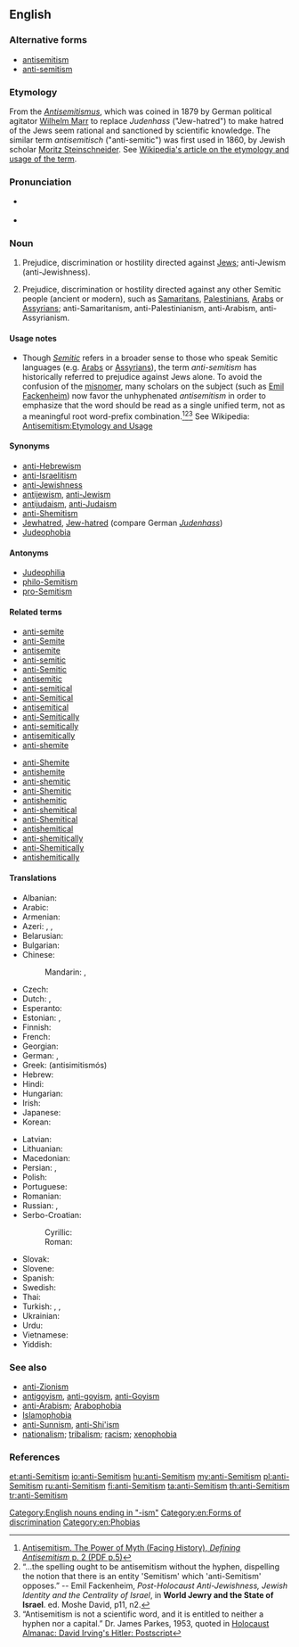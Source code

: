 {{wikipedia}}
==English==

===Alternative forms===
* [[antisemitism]]
* [[anti-semitism]]

===Etymology===
From the {{etyl|de|en}} ''[[Antisemitismus]]'', which was coined in 1879 by German political agitator [[w:Wilhelm Marr|Wilhelm Marr]] to replace ''Judenhass'' ("Jew-hatred") to make hatred of the Jews seem rational and sanctioned by scientific knowledge. The similar term ''antisemitisch'' ("anti-semitic") was first used in 1860, by Jewish scholar [[w:Moritz Steinschneider|Moritz Steinschneider]]. See [[w: Antisemitism#Etymology and usage|Wikipedia's article on the etymology and usage of the term]].

===Pronunciation===
* {{a|Canada}} {{IPA|/ˌæntɪˈsɛmɪtɪzm̩/}}
* {{a|US}} {{IPA|/ˌæntɑɪˈsɛmɪtɪzm̩/|/ˌæntiˈsɛmɪtɪzm̩/}}

===Noun===
{{en-noun|head=[[anti-]][[Semitism]]}}

# {{qualifier|narrower sense}} Prejudice, discrimination or hostility directed against [[Jew]]s; anti-Jewism (anti-Jewishness).
# {{qualifier|broader sense}} Prejudice, discrimination or hostility directed against any other Semitic people (ancient or modern), such as [[Samaritan]]s, [[Palestinian]]s, [[Arab]]s or [[Assyrians]]; anti-Samaritanism, anti-Palestinianism, anti-Arabism, anti-Assyrianism.

====Usage notes====
* Though ''[[Semitic]]'' refers in a broader sense to those who speak Semitic languages (e.g. [[w:Arab|Arabs]] or [[w:Assyrian people|Assyrians]]), the term ''anti-semitism'' has historically referred to prejudice against Jews alone.  To avoid the confusion of the [[misnomer]], many scholars on the subject (such as [[w:Emil Fackenheim|Emil Fackenheim]]) now favor the unhyphenated ''antisemitism'' in order to emphasize that the word should be read as a single unified term, not as a meaningful root word-prefix combination.<ref>[http://www.facinghistory.org/campus/reslib.nsf/99ca830bb4f483948525717f005abfc7/2820f36c177cc758852571860065e8c2/$FILE/complete_antisemitism.pdf Antisemitism. The Power of Myth (Facing History), ''Defining Antisemitism'' p. 2 (PDF p.5)]</ref><ref>“…the spelling ought to be antisemitism without the hyphen, dispelling the notion that there is an entity 'Semitism' which 'anti-Semitism' opposes.” -- Emil Fackenheim, ''Post-Holocaust Anti-Jewishness, Jewish Identity and the Centrality of Israel'', in '''World Jewry and the State of Israel'''. ed. Moshe David, p11, n2.</ref><ref>“Antisemitism is not a scientific word, and it is entitled to neither a hyphen nor a capital.” Dr.  James Parkes, 1953, quoted in [http://www.nizkor.org/ftp.cgi/people/i/irving.david/jackel/postscript-kirk-6 Holocaust Almanac: David Irving's Hitler: Postscript]</ref> See Wikipedia: [[w: Antisemitism#Etymology and usage|Antisemitism:Etymology and Usage]]

====Synonyms====
* [[anti-Hebrewism]]
* [[anti-Israelitism]]
* [[anti-Jewishness]]
* [[antijewism]], [[anti-Jewism]]
* [[antijudaism]], [[anti-Judaism]]
* [[anti-Shemitism]]
* [[Jewhatred]], [[Jew-hatred]] (compare German ''[[Judenhass]]'')
* [[Judeophobia]]

====Antonyms====
* [[Judeophilia]]
* [[philo-Semitism]]
* [[pro-Semitism]]

====Related terms====
{{rel-top|terms related ''anti-Semitism''}}
* [[anti-semite]]
* [[anti-Semite]]
* [[antisemite]]
* [[anti-semitic]]
* [[anti-Semitic]]
* [[antisemitic]]
* [[anti-semitical]]
* [[anti-Semitical]]
* [[antisemitical]]
* [[anti-Semitically]]
* [[anti-semitically]]
* [[antisemitically]]
* [[anti-shemite]]
{{rel-mid}}
* [[anti-Shemite]]
* [[antishemite]]
* [[anti-shemitic]]
* [[anti-Shemitic]]
* [[antishemitic]]
* [[anti-shemitical]]
* [[anti-Shemitical]]
* [[antishemitical]]
* [[anti-shemitically]]
* [[anti-Shemitically]]
* [[antishemitically]]
{{rel-bottom}}

====Translations====
{{trans-top|prejudice or hostility against Jews}}
* Albanian: {{t|sq|antisemitizëm}}
* Arabic: {{t|ar|معاداة السامية|f|tr=muʿādāa al-sāmíyya}}
* Armenian: {{t|hy|հակասեմականություն|sc=Armn}}
* Azeri: {{t|az|antisemitizm}}, {{t|az|Yəhudi əleyhdarlığı}}, {{t|az|Yəhudi düşmənçiliyi}}
* Belarusian: {{t|be|антысемітызм|m|tr=antysemitýzm|sc=Cyrl}}
* Bulgarian: {{t|bg|антисемитизъм|m|tr=antisemitízǎm|sc=Cyrl}}
* Chinese:
*: Mandarin: {{t+|cmn|反猶太主義|sc=Hani}}, {{t|cmn|反犹太主义|tr=fǎn-Yóutài-zhǔyì|sc=Hani}}
* Czech: {{t|cs|antisemitismus|m}}
* Dutch: {{t|nl|anti-semitisme|n}}, {{t+|nl|jodenhaat|f}}
* Esperanto: {{t|eo|kontraŭjudismo}}
* Estonian: {{t|et|antisemitism}}, {{t|et|juudivaenulikkus}}
* Finnish: {{t|fi|anti-semitismi}}
* French: {{t+|fr|anti-sémitisme|m}}
* Georgian: {{t|ka|ანტისემიტიზმი|tr=antisemitizmi|sc=Geor}}
* German: {{t+|de|Antisemitismus|m}}, {{t|de|Judenhass|m}}
* Greek: {{t+|el|αντισημιτισμός|m}} (antisimitismós)
* Hebrew: {{t+|he|אַנְטִישֵׁמִיּוּת|f|tr=antishémiyut}}
* Hindi: {{t|hi|यहूदी विरोधवाद|m|tr=yahūdī virodhavād|sc=Deva}}
* Hungarian: {{t+|hu|antiszemitizmus}}
* Irish: {{t|ga|frith-Sheimíteachas}}
* Japanese: {{t|ja|反ユダヤ主義|tr=han-Yudaya-shugi}}
* Korean: {{t|ko|반유대주의|tr=ban-yudaejuui|sc=Kore}}
{{trans-mid}}
* Latvian: {{t|lv|antisemītisms|m}}
* Lithuanian: {{t|lt|antisemitizmas|m}}
* Macedonian: {{t|mk|антисемитизам|m|tr=antisemitízam|sc=Cyrl}}
* Persian: {{t|fa|یهودی‌ستیزی|tr=yahudi-setizi|sc=fa-Arab}}, {{t|fa|یهودستیزی|tr=yahud-setizi|sc=fa-Arab}}
* Polish: {{t+|pl|antysemityzm|m}}
* Portuguese: {{t+|pt|anti-semitismo|m}}
* Romanian: {{t+|ro|antisemitism|n}}
* Russian: {{t+|ru|антисемитизм|m|tr=antisemitízm}}, {{t+|ru|юдофобия|f|tr=judofóbija|sc=Cyrl}}
* Serbo-Croatian:
*: Cyrillic: {{t|sh|антисемитизам|m}}
*: Roman: {{t|sh|antisemitizam|m}}
* Slovak: {{t|sk|antisemitizmus|m}}
* Slovene: {{t|sl|antisemitizem|m}}
* Spanish: {{t|es|antisemitismo|m}}
* Swedish: {{t+|sv|antisemitism|c}}
* Thai: {{t|th|การต่อต้านยิว|tr=gaan dtòr dtâan yiw|sc=Thai}}
* Turkish: {{t+|tr|antisemitizm}}, {{t|tr|Yahudi karşıtlığı}}, {{t|tr|Yahudi düşmanlığı}}
* Ukrainian: {{t+|uk|антисемітизм|m|tr=antysemitýzm|sc=Cyrl}}
* Urdu: {{t|ur|ضد سامیت|tr=ḍid sāmīt|sc=ur-Arab}}
* Vietnamese: {{t|vi|chủ nghĩa bài Do Thái}}
* Yiddish: {{t|yi|אַנטיסעמיטיזם|m|tr=antisemitizm|sc=Hebr}}
{{trans-bottom}}

{{trans-top|prejudice or hostility against any other Semitic people}}
{{trans-mid}}
{{trans-bottom}}

===See also===
* [[anti-Zionism]]
* [[antigoyism]], [[anti-goyism]], [[anti-Goyism]]
* [[anti-Arabism]]; [[Arabophobia]]
* [[Islamophobia]]
* [[anti-Sunnism]], [[anti-Shi'ism]]
* [[nationalism]]; [[tribalism]]; [[racism]]; [[xenophobia]]

===References===
<references/>

[[Category:English nouns ending in "-ism"]]
[[Category:en:Forms of discrimination]]
[[Category:en:Phobias]]

[[et:anti-Semitism]]
[[io:anti-Semitism]]
[[hu:anti-Semitism]]
[[my:anti-Semitism]]
[[pl:anti-Semitism]]
[[ru:anti-Semitism]]
[[fi:anti-Semitism]]
[[ta:anti-Semitism]]
[[th:anti-Semitism]]
[[tr:anti-Semitism]]